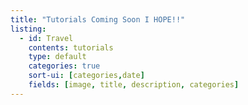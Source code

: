 ```yaml
---
title: "Tutorials Coming Soon I HOPE!!"
listing:
  - id: Travel
    contents: tutorials
    type: default
    categories: true
    sort-ui: [categories,date]
    fields: [image, title, description, categories]
---
```


::: {#Tutorials}

:::
